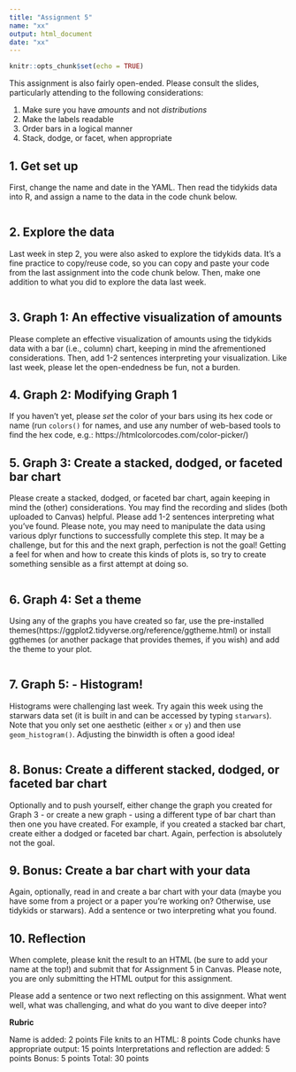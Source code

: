 ```yaml
---
title: "Assignment 5"
name: "xx"
output: html_document
date: "xx"
---
```


```r
knitr::opts_chunk$set(echo = TRUE)
```

This assignment is also fairly open-ended. Please consult the slides, particularly attending to the following considerations:

1. Make sure you have *amounts* and not *distributions*
2. Make the labels readable
3. Order bars in a logical manner
4. Stack, dodge, or facet, when appropriate

## 1. Get set up

First, change the name and date in the YAML.  Then read the tidykids data into R, and assign a name to the data in the code chunk below.

```r

```

## 2. Explore the data

Last week in step 2, you were also asked to explore the tidykids data. It's a fine practice to copy/reuse code, so you can copy and paste your code from the last assignment into the code chunk below. Then, make one addition to what you did to explore the data last week.

```r

```

## 3. Graph 1: An effective visualization of amounts

Please complete an effective visualization of amounts using the tidykids data with a bar (i.e., column) chart, keeping in mind the afrementioned considerations. Then, add 1-2 sentences interpreting your visualization.  Like last week, please let the open-endedness be fun, not a burden. 

## 4. Graph 2: Modifying Graph 1

If you haven't yet, please *set* the color of your bars using its hex code or name (run `colors()` for names, and use any number of web-based tools to find the hex code, e.g.: https://htmlcolorcodes.com/color-picker/)

## 5. Graph 3: Create a stacked, dodged, or faceted bar chart

Please create a stacked, dodged, or faceted bar chart, again keeping in mind the (other) considerations. You may find the recording and slides (both uploaded to Canvas) helpful. Please add 1-2 sentences interpreting what you've found. Please note, you may need to manipulate the data using various dplyr functions to successfully complete this step. It may be a challenge, but for this and the next graph, perfection is not the goal! Getting a feel for when and how to create this kinds of plots is, so try to create something sensible as a first attempt at doing so.

```r

```

## 6. Graph 4: Set a theme 

Using any of the graphs you have created so far, use the pre-installed themes(https://ggplot2.tidyverse.org/reference/ggtheme.html) or install ggthemes (or another package that provides themes, if you wish) and add the theme to your plot.

```r

```

## 7. Graph 5: - Histogram!

Histograms were challenging last week. Try again this week using the starwars data set (it is built in and can be accessed by typing `starwars`). Note that you only set one aesthetic (either `x` or `y`) and then use `geom_histogram()`. Adjusting the binwidth is often a good idea!

```r

```

## 8. Bonus: Create a different stacked, dodged, or faceted bar chart

Optionally and to push yourself, either change the graph you created for Graph 3 - or create a new graph - using a different type of bar chart than then one you have created. For example, if you created a stacked bar chart, create either a dodged or faceted bar chart. Again, perfection is absolutely not the goal.

## 9. Bonus: Create a bar chart with your data

Again, optionally, read in and create a bar chart with your data (maybe you have some from a project or a paper you're working on? Otherwise, use tidykids or starwars). Add a sentence or two interpreting what you found. 

## 10. Reflection

When complete, please knit the result to an HTML (be sure to add your name at the top!) and submit that for Assignment 5 in Canvas.  Please note, you are only submitting the HTML output for this assignment.  

Please add a sentence or two next reflecting on this assignment. What went well, what was challenging, and what do you want to dive deeper into?

**Rubric**

Name is added: 2 points
File knits to an HTML: 8 points
Code chunks have appropriate output: 15 points
Interpretations and reflection are added: 5 points
Bonus: 5 points
Total: 30 points